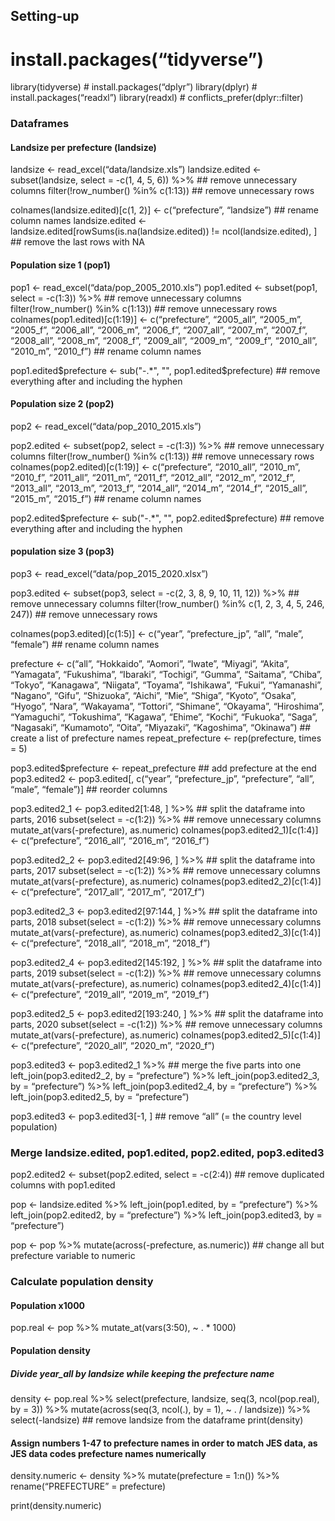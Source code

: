 ## Setting-up
# install.packages("tidyverse")
library(tidyverse)
# install.packages("dplyr")
library(dplyr)
# install.packages("readxl")
library(readxl)
# conflicts_prefer(dplyr::filter)

### Dataframes
#### Landsize per prefecture (landsize)
landsize <- read_excel("data/landsize.xls")
landsize.edited <- subset(landsize, select = -c(1, 4, 5, 6)) %>% ## remove unnecessary columns
  filter(!row_number() %in% c(1:13)) ## remove unnecessary rows

colnames(landsize.edited)[c(1, 2)] <- c("prefecture", "landsize") ## rename column names
landsize.edited <- landsize.edited[rowSums(is.na(landsize.edited)) != ncol(landsize.edited), ] ## remove the last rows with NA

#### Population size 1 (pop1)
pop1 <- read_excel("data/pop_2005_2010.xls")
pop1.edited <- subset(pop1, select = -c(1:3)) %>% ## remove unnecessary columns
  filter(!row_number() %in% c(1:13)) ## remove unnecessary rows
colnames(pop1.edited)[c(1:19)] <- c("prefecture", "2005_all", "2005_m", "2005_f", "2006_all", "2006_m", "2006_f", "2007_all", "2007_m", "2007_f", "2008_all", "2008_m", "2008_f", "2009_all", "2009_m", "2009_f", "2010_all", "2010_m", "2010_f") ## rename column names

pop1.edited$prefecture <- sub("-.*", "", pop1.edited$prefecture) ## remove everything after and including the hyphen

#### Population size 2 (pop2)
pop2 <- read_excel("data/pop_2010_2015.xls")

pop2.edited <- subset(pop2, select = -c(1:3)) %>% ## remove unnecessary columns
  filter(!row_number() %in% c(1:13)) ## remove unnecessary rows
colnames(pop2.edited)[c(1:19)] <- c("prefecture", "2010_all", "2010_m", "2010_f", "2011_all", "2011_m", "2011_f", "2012_all", "2012_m", "2012_f", "2013_all", "2013_m", "2013_f", "2014_all", "2014_m", "2014_f", "2015_all", "2015_m", "2015_f") ## rename column names

pop2.edited$prefecture <- sub("-.*", "", pop2.edited$prefecture) ## remove everything after and including the hyphen

#### population size 3 (pop3)
pop3 <- read_excel("data/pop_2015_2020.xlsx")

pop3.edited <- subset(pop3, select = -c(2, 3, 8, 9, 10, 11, 12)) %>% ## remove unnecessary columns
  filter(!row_number() %in% c(1, 2, 3, 4, 5, 246, 247)) ## remove unnecessary rows

colnames(pop3.edited)[c(1:5)] <- c("year", "prefecture_jp", "all", "male", "female") ## rename column names

prefecture <- c("all", "Hokkaido", "Aomori", "Iwate", "Miyagi", "Akita", "Yamagata", "Fukushima", "Ibaraki", "Tochigi", "Gumma", "Saitama", "Chiba", "Tokyo", "Kanagawa", "Niigata", "Toyama", "Ishikawa", "Fukui", "Yamanashi", "Nagano", "Gifu", "Shizuoka", "Aichi", "Mie", "Shiga", "Kyoto", "Osaka", "Hyogo", "Nara", "Wakayama", "Tottori", "Shimane", "Okayama", "Hiroshima", "Yamaguchi", "Tokushima", "Kagawa", "Ehime", "Kochi", "Fukuoka", "Saga", "Nagasaki", "Kumamoto", "Oita", "Miyazaki", "Kagoshima", "Okinawa") ## create a list of prefecture names
repeat_prefecture <- rep(prefecture, times = 5)

pop3.edited$prefecture <- repeat_prefecture ## add prefecture at the end
pop3.edited2 <- pop3.edited[, c("year", "prefecture_jp", "prefecture", "all", "male", "female")] ## reorder columns

pop3.edited2_1 <- pop3.edited2[1:48, ] %>% ## split the dataframe into parts, 2016
  subset(select = -c(1:2)) %>% ## remove unnecessary columns
  mutate_at(vars(-prefecture), as.numeric)
colnames(pop3.edited2_1)[c(1:4)] <- c("prefecture", "2016_all", "2016_m", "2016_f")

pop3.edited2_2 <- pop3.edited2[49:96, ] %>% ## split the dataframe into parts, 2017
  subset(select = -c(1:2)) %>%  ## remove unnecessary columns
  mutate_at(vars(-prefecture), as.numeric)
colnames(pop3.edited2_2)[c(1:4)] <- c("prefecture", "2017_all", "2017_m", "2017_f")

pop3.edited2_3 <- pop3.edited2[97:144, ] %>% ## split the dataframe into parts, 2018
  subset(select = -c(1:2)) %>% ## remove unnecessary columns
  mutate_at(vars(-prefecture), as.numeric)
colnames(pop3.edited2_3)[c(1:4)] <- c("prefecture", "2018_all", "2018_m", "2018_f")

pop3.edited2_4 <- pop3.edited2[145:192, ] %>% ## split the dataframe into parts, 2019
  subset(select = -c(1:2)) %>% ## remove unnecessary columns
  mutate_at(vars(-prefecture), as.numeric)
colnames(pop3.edited2_4)[c(1:4)] <- c("prefecture", "2019_all", "2019_m", "2019_f")

pop3.edited2_5 <- pop3.edited2[193:240, ] %>% ## split the dataframe into parts, 2020
  subset(select = -c(1:2)) %>% ## remove unnecessary columns
  mutate_at(vars(-prefecture), as.numeric)
colnames(pop3.edited2_5)[c(1:4)] <- c("prefecture", "2020_all", "2020_m", "2020_f")

pop3.edited3 <- pop3.edited2_1 %>% ## merge the five parts into one
  left_join(pop3.edited2_2, by = "prefecture") %>%
  left_join(pop3.edited2_3, by = "prefecture") %>%
  left_join(pop3.edited2_4, by = "prefecture") %>%
  left_join(pop3.edited2_5, by = "prefecture")

pop3.edited3 <- pop3.edited3[-1, ] ## remove "all" (= the country level population)

### Merge landsize.edited, pop1.edited, pop2.edited, pop3.edited3
pop2.edited2 <- subset(pop2.edited, select = -c(2:4)) ## remove duplicated columns with pop1.edited

pop <- landsize.edited %>%
  left_join(pop1.edited, by = "prefecture") %>%
  left_join(pop2.edited2, by = "prefecture") %>%
  left_join(pop3.edited3, by = "prefecture")

pop <- pop %>% 
  mutate(across(-prefecture, as.numeric)) ## change all but prefecture variable to numeric

### Calculate population density
#### Population x1000
pop.real <- pop %>%
  mutate_at(vars(3:50), ~ . * 1000)

#### Population density
##### Divide year_all by landsize while keeping the prefecture name
density <- pop.real %>%
  select(prefecture, landsize, seq(3, ncol(pop.real), by = 3)) %>%
  mutate(across(seq(3, ncol(.), by = 1), ~ . / landsize)) %>%
  select(-landsize) ## remove landsize from the dataframe
print(density)

#### Assign numbers 1-47 to prefecture names in order to match JES data, as JES data codes prefecture names numerically
density.numeric <- density %>%
  mutate(prefecture = 1:n()) %>%
  rename("PREFECTURE" = prefecture)

print(density.numeric)